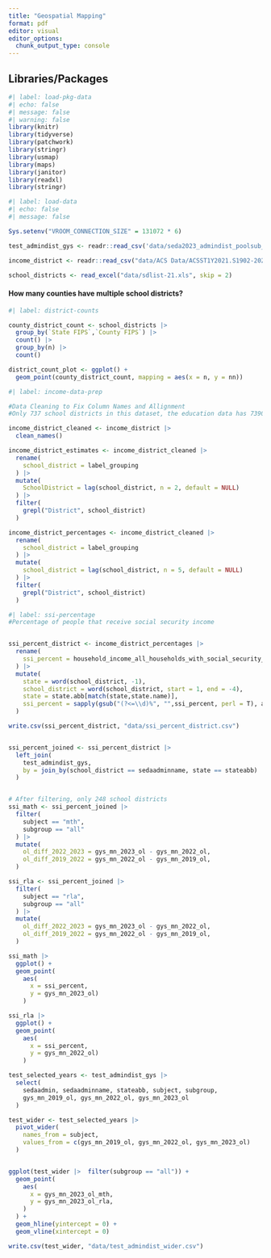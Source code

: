 ```yaml
---
title: "Geospatial Mapping"
format: pdf
editor: visual
editor_options: 
  chunk_output_type: console
---
```


## Libraries/Packages

```r
#| label: load-pkg-data
#| echo: false
#| message: false
#| warning: false
library(knitr) 
library(tidyverse)
library(patchwork)
library(stringr)
library(usmap)
library(maps)
library(janitor)
library(readxl)
library(stringr)

```

```r
#| label: load-data 
#| echo: false 
#| message: false

Sys.setenv("VROOM_CONNECTION_SIZE" = 131072 * 6)

test_admindist_gys <- readr::read_csv('data/seda2023_admindist_poolsub_gys_updated_20240205.csv')

income_district <- readr::read_csv("data/ACS Data/ACSST1Y2021.S1902-2024-04-10T232130.csv")

school_districts <- read_excel("data/sdlist-21.xls", skip = 2)
```

#### How many counties have multiple school districts?

```r
#| label: district-counts

county_district_count <- school_districts |>
  group_by(`State FIPS`,`County FIPS`) |>
  count() |>
  group_by(n) |>
  count()

district_count_plot <- ggplot() +
  geom_point(county_district_count, mapping = aes(x = n, y = nn))
```

```r
#| label: income-data-prep

#Data Cleaning to Fix Column Names and Allignment
#Only 737 school districts in this dataset, the education data has 7390 school districts

income_district_cleaned <- income_district |>
  clean_names()

income_district_estimates <- income_district_cleaned |>
  rename(
    school_district = label_grouping
  ) |>
  mutate(
    SchoolDistrict = lag(school_district, n = 2, default = NULL)
  ) |>
  filter(
    grepl("District", school_district)
  )

income_district_percentages <- income_district_cleaned |>
  rename(
    school_district = label_grouping
  ) |>
  mutate(
    school_district = lag(school_district, n = 5, default = NULL)
  ) |>
  filter(
    grepl("District", school_district)
  )
```

```r
#| label: ssi-percentage
#Percentage of people that receive social security income


ssi_percent_district <- income_district_percentages |>
  rename(
    ssi_percent = household_income_all_households_with_social_security_income
  ) |>
  mutate(
    state = word(school_district, -1),
    school_district = word(school_district, start = 1, end = -4),
    state = state.abb[match(state,state.name)],
    ssi_percent = sapply(gsub("(?<=\\d)%", "",ssi_percent, perl = T), as.numeric)
  )

write.csv(ssi_percent_district, "data/ssi_percent_district.csv")


ssi_percent_joined <- ssi_percent_district |>
  left_join(
    test_admindist_gys,
    by = join_by(school_district == sedaadminname, state == stateabb)
  )


# After filtering, only 248 school districts
ssi_math <- ssi_percent_joined |>
  filter(
    subject == "mth",
    subgroup == "all"
  ) |>
  mutate(
    ol_diff_2022_2023 = gys_mn_2023_ol - gys_mn_2022_ol,
    ol_diff_2019_2022 = gys_mn_2022_ol - gys_mn_2019_ol,
  )

ssi_rla <- ssi_percent_joined |>
  filter(
    subject == "rla",
    subgroup == "all"
  ) |>
  mutate(
    ol_diff_2022_2023 = gys_mn_2023_ol - gys_mn_2022_ol,
    ol_diff_2019_2022 = gys_mn_2022_ol - gys_mn_2019_ol,
  )

ssi_math |>
  ggplot() +
  geom_point(
    aes(
      x = ssi_percent,
      y = gys_mn_2023_ol)
    )

ssi_rla |>
  ggplot() +
  geom_point(
    aes(
      x = ssi_percent,
      y = gys_mn_2022_ol)
    )

test_selected_years <- test_admindist_gys |>
  select(
    sedaadmin, sedaadminname, stateabb, subject, subgroup, 
    gys_mn_2019_ol, gys_mn_2022_ol, gys_mn_2023_ol
  ) 

test_wider <- test_selected_years |>
  pivot_wider(
    names_from = subject,
    values_from = c(gys_mn_2019_ol, gys_mn_2022_ol, gys_mn_2023_ol)
  )


ggplot(test_wider |>  filter(subgroup == "all")) +
  geom_point(
    aes(
      x = gys_mn_2023_ol_mth,
      y = gys_mn_2023_ol_rla,
    )
  ) +
  geom_hline(yintercept = 0) +
  geom_vline(xintercept = 0)

write.csv(test_wider, "data/test_admindist_wider.csv")

```

\
\
\
